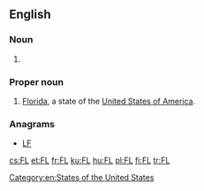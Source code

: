 ==English==

===Noun===
{{en-noun}}

# {{abbreviation of|foreign language|lang=en}}

===Proper noun===
{{en-proper noun}}

# [[Florida]], a state of the [[United States of America]].

===Anagrams===
* [[LF#English|LF]]

[[Category:en:States of the United States]]

[[cs:FL]]
[[et:FL]]
[[fr:FL]]
[[ku:FL]]
[[hu:FL]]
[[pl:FL]]
[[fi:FL]]
[[tr:FL]]